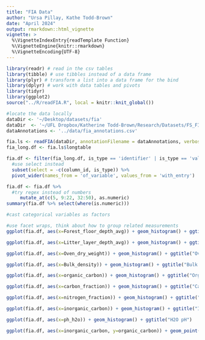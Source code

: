 ```yaml
---
title: "FIA Data"
author: "Ursa Pillay, Kathe Todd-Brown"
date: "April 2024"
output: rmarkdown::html_vignette
vignette: >
  %\VignetteIndexEntry{readTemplate Function}
  %\VignetteEngine{knitr::rmarkdown}
  %\VignetteEncoding{UTF-8}
---
```


```r

library(readr) # read in the csv tables
library(tibble) # use tibbles instead of a data frame
library(plyr) # transform a list into a data frame for the bind
library(dplyr) # work with data tables and pivots
library(tidyr)
library(ggplot2)
source("../R/readFIA.R", local = knitr::knit_global())

#locate the data locally
dataDir <- '~/Desktop/datasets/fia'
dataDir  <- '~/UFL Dropbox/Katherine Todd-Brown/Research/Datasets/FS_FIA'
dataAnnotations <- '../data/fia_annotations.csv'
```

```r
fia.ls <- readFIA(dataDir, annotationFilename = dataAnnotations, verbose = TRUE)
fia_long.df <- fia.ls$longtable
```

```r
fia.df <- filter(fia_long.df, is_type == 'identifier' | is_type == 'value') %>% 
  #use select instead
  subset(select = -c(column_id, is_type)) %>%
  pivot_wider(names_from = 'of_variable', values_from = 'with_entry')
```

```r
fia.df <- fia.df %>% 
  #try regex instead of numbers
     mutate_at(c(5, 9:22, 32:50), as.numeric)
summary(fia.df %>% select(where(is.numeric)))

#cast categorical variables as factors
```


```r
#use facet wraps, think about how to group related measurements
ggplot(fia.df, aes(x=Forest_floor_depth_avg)) + geom_histogram() + ggtitle("Forest Floor Depth")

ggplot(fia.df, aes(x=Litter_layer_depth_avg)) + geom_histogram() + ggtitle("Litter Layer Depth")

ggplot(fia.df, aes(x=Oven_dry_weight)) + geom_histogram() + ggtitle("Oven Dry Weight")

ggplot(fia.df, aes(x=Bulk_density)) + geom_histogram() + ggtitle("Bulk Density")

ggplot(fia.df, aes(x=organic_carbon)) + geom_histogram() + ggtitle("Organic Carbon")

ggplot(fia.df, aes(x=carbon_fraction)) + geom_histogram() + ggtitle("Carbon Fraction")

ggplot(fia.df, aes(x=nitrogen_fraction)) + geom_histogram() + ggtitle("Nitrogen Fraction")

ggplot(fia.df, aes(x=inorganic_carbon)) + geom_histogram() + ggtitle("Inorganic Carbon")

ggplot(fia.df, aes(x=ph_h2o)) + geom_histogram() + ggtitle("H2O pH")

ggplot(fia.df, aes(x=inorganic_carbon, y=organic_carbon)) + geom_point()
 
```


